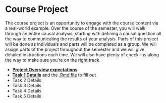 # Course Project {-}

The course project is an opportunity to engage with the course content via a real-world example. Over the course of the semester, you will walk through an entire causal analysis: starting with defining a causal question all the way to communicating the results of your analysis. Parts of this project will be done as individuals and parts will be completed as a group. We will assign parts of the project throughout the semester and we will give detailed instructions each time. We will also have plenty of check-ins along the way to make sure you're on the right track.


* [**Project Overview expectations**](assets/psets/project/project_overview.pdf)
* [**Task 1 Details**](assets/psets/project/task1.pdf) and the [.Rmd file](assets/psets/project/task1.Rmd) to fill out
* Task 2 Details
* Task 3 Details
* Task 4 Details
* Task 5 Details